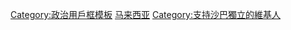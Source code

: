 {{Userbox
  |border-c = black
  |border-s = 1
  |id-c     = white
  |id-s     = 9
  |id-fc    = #ffffff
  |info-s   = 9
  |info-fc  = #000000
  |info-c   = #ffffff
  |id       = [[File:Flag of North Borneo (1902–1946).svg|80px]]
  |info     = '''這名用戶支持[[沙巴|<span style= color:#FF0000>沙巴</span>]]脫離[[馬來西亞]]獨立。'''
}}
<noinclude>
[[Category:政治用戶框模板]]
[[Category:支持区域独立或拆分的维基人用户框模板|马来西亚]]
</noinclude>
[[Category:支持沙巴獨立的維基人]]
